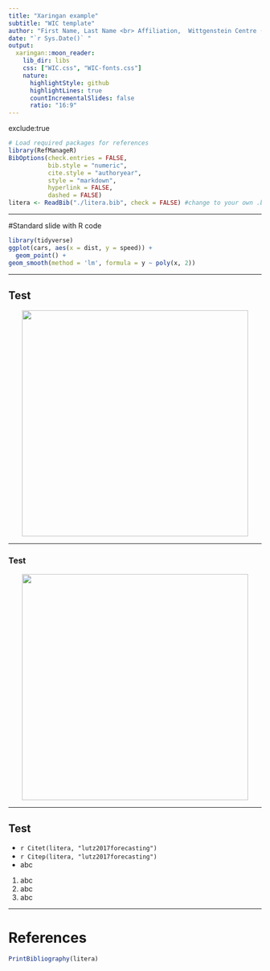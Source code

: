 ```yaml
---
title: "Xaringan example"
subtitle: "WIC template"
author: "First Name, Last Name <br> Affiliation,  Wittgenstein Centre (IIASA, OeAW, University of Vienna) <hr>"
date: "`r Sys.Date()` "
output:
  xaringan::moon_reader:
    lib_dir: libs
    css: ["WIC.css", "WIC-fonts.css"]
    nature:
      highlightStyle: github
      highlightLines: true
      countIncrementalSlides: false
      ratio: "16:9"
---
```


exclude:true 
<!--- Slide hidden from presentation --->

<!--- Code chunk for references setup --->
```r
# Load required packages for references
library(RefManageR)
BibOptions(check.entries = FALSE,
           bib.style = "numeric",
           cite.style = "authoryear",
           style = "markdown",
           hyperlink = FALSE,
           dashed = FALSE)
litera <- ReadBib("./litera.bib", check = FALSE) #change to your own .bib file
```

---

#Standard slide with R code

```r
library(tidyverse)
ggplot(cars, aes(x = dist, y = speed)) + 
  geom_point() + 
geom_smooth(method = 'lm', formula = y ~ poly(x, 2))
```

---

## Test
<center>
<img src="libs/figures/PopPyramid_SSP2.gif" height="450"></img>
</center>

---

### Test
<center>
<img src="libs/figures/time_series_SSP_tpop_1950_2100.jpg" height="450"></img>
</center>

---

## Test

- `r Citet(litera, "lutz2017forecasting")`
- `r Citep(litera, "lutz2017forecasting")`
- abc


1. abc
2. abc
3. abc

---
# References

```r
PrintBibliography(litera)
```
